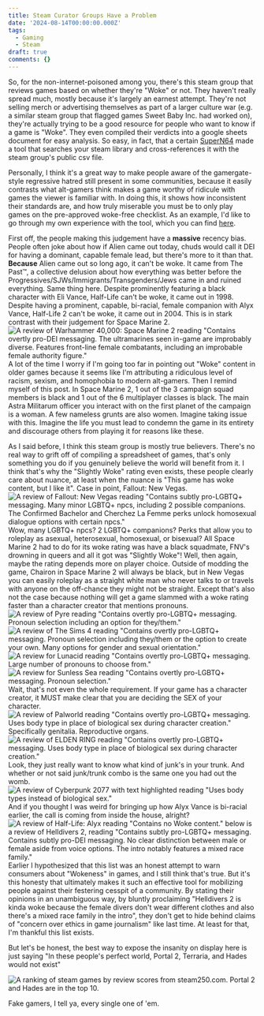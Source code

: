 ```yaml
---
title: Steam Curator Groups Have a Problem
date: '2024-08-14T00:00:00.000Z'
tags:
  - Gaming
  - Steam
draft: true
comments: {}
---
```


So, for the non-internet-poisoned among you, there's this steam group that
reviews games based on whether they're "Woke" or not. They haven't really spread
much, mostly because it's largely an earnest attempt. They're not selling merch
or advertising themselves as part of a larger culture war (e.g. a similar steam
group that flagged games Sweet Baby Inc. had worked on), they're actually trying
to be a good resource for people who want to know if a game is "Woke". They even
compiled their verdicts into a google sheets document for easy analysis. So
easy, in fact, that a certain [SuperN64](https://cirnoslab.me/) made a tool that
searches your steam library and cross-references it with the steam group's
public csv file.


Personally, I think it's a great way to make people aware of the gamergate-style
regressive hatred still present in some communities, because it easily contrasts
what alt-gamers think makes a game worthy of ridicule with games the viewer is
familiar with. In doing this, it shows how inconsistent their standards are, and
how truly miserable you must be to only play games on the pre-approved woke-free
checklist. As an example, I'd like to go through my own experience with the
tool, which you can find [here](https://wokedetector.cirnoslab.me/).

First off, the people making this judgement have a **massive** recency bias.
People often joke about how if Alien came out today, chuds would call it DEI for
having a dominant, capable female lead, but there's more to it than that.
**Because** Alien came out so long ago, it can't be woke. It came from The
Past™, a collective delusion about how everything was better before the
Progressives/SJWs/Immigrants/Transgenders/Jews came in and ruined everything.
Same thing here. Despite prominently featuring a black character with Eli Vance,
Half-Life can't be woke, it came out in 1998. Despite having a prominent,
capable, bi-racial, female companion with Alyx Vance, Half-Life 2 can't be woke,
it came out in 2004. This is in stark contrast with their judgement for Space
Marine 2.
![A review of Warhammer 40,000: Space Marine 2 reading "Contains overtly pro-DEI messaging. The ultramarines seen in-game are improbably diverse. Features front-line female combatants, including an improbable female authority figure."](/uploads/Space_Marine_2.png)
A lot of the time I worry if I'm going too far in pointing out "Woke" content in
older games because it seems like I'm attributing a ridiculous level of racism,
sexism, and homophobia to modern alt-gamers. Then I remind myself of this post.
In Space Marine 2, 1 out of the 3 campaign squad members is black and 1 out of
the 6 multiplayer classes is black. The main Astra Militarum officer you
interact with on the first planet of the campaign is a woman. A few nameless
grunts are also women. Imagine taking issue with this. Imagine the life you must
lead to condemn the game in its entirety and discourage others from playing it
for reasons like these.

As I said before, I think this steam group is mostly true believers. There's no
real way to grift off of compiling a spreadsheet of games, that's only something
you do if you genuinely believe the world will benefit from it. I think that's
why the "Slightly Woke" rating even exists, these people clearly care about
nuance, at least when the nuance is "This game has woke content, but I like it".
Case in point, Fallout: New Vegas.
![A review of Fallout: New Vegas reading "Contains subtly pro-LGBTQ+ messaging. Many minor LGBTQ+ npcs, including 2 possible companions. The Confirmed Bachelor and Cherchez La Femme perks unlock homosexual dialogue options with certain npcs."](/uploads/FNV.png)
Wow, many LGBTQ+ npcs? 2 LGBTQ+ companions? Perks that allow you to roleplay as
asexual, heterosexual, homosexual, or bisexual? All Space Marine 2 had to do for
its woke rating was have a black squadmate, FNV's drowning in queers and all it
got was "Slightly Woke"! Well, then again, maybe the rating depends more on
player choice. Outside of modding the game, Chairon in Space Marine 2 will
always be black, but in New Vegas you can easily roleplay as a straight white
man who never talks to or travels with anyone on the off-chance they might not
be straight. Except that's also not the case because nothing will get a game
slammed with a woke rating faster than a character creator that mentions
pronouns.
![A review of Pyre reading "Contains overtly pro-LGBTQ+ messaging. Pronoun selection including an option for they/them."](/uploads/Pyre.png)
![A review of The Sims 4 reading "Contains overtly pro-LGBTQ+ messaging. Pronoun selection including they/them or the option to create your own. Many options for gender and sexual orientation."](/uploads/Sims4.png)
![A review for Lunacid reading "Contains overtly pro-LGBTQ+ messaging. Large number of pronouns to choose from."](/uploads/Lunacid.png)
![A review for Sunless Sea reading "Contains overtly pro-LGBTQ+ messaging. Pronoun selection."](/uploads/Sunless_Sea.png)
Wait, that's not even the whole requirement. If your game has a character
creator, it MUST make clear that you are deciding the SEX of your character.
![A review of Palworld reading "Contains overtly pro-LGBTQ+ messaging. Uses body type in place of biological sex during character creation."](/uploads/Palworld.png)
Specifically genitalia. Reproductive organs.
![A review of ELDEN RING reading "Contains overtly pro-LGBTQ+ messaging. Uses body type in place of biological sex during character creation."](/uploads/ELDEN_RING.png)
Look, they just really want to know what kind of junk's in your trunk. And
whether or not said junk/trunk combo is the same one you had out the womb.
![A review of Cyberpunk 2077 with text highlighted reading "Uses body types instead of biological sex."](/uploads/Cyberpunk.png)
And if you thought I was weird for bringing up how Alyx Vance is bi-racial
earlier, the call is coming from inside the house, alright?
![A review of Half-Life: Alyx reading "Contains no Woke content." below is a review of Helldivers 2, reading "Contains subtly pro-LGBTQ+ messaging. Contains subtly pro-DEI messaging. No clear distinction between male or female aside from voice options. The intro notably features a mixed race family."](/uploads/Alyx_divers_2.png)
Earlier I hypothesized that this list was an honest attempt to warn consumers
about "Wokeness" in games, and I still think that's true. But it's this honesty
that ultimately makes it such an effective tool for mobilizing people against
their festering cesspit of a community. By stating their opinions in an
unambiguous way, by bluntly proclaiming "Helldivers 2 is kinda woke because the
female divers don't wear different clothes and also there's a mixed race family
in the intro", they don't get to hide behind claims of "concern over ethics in
game journalism" like last time. At least for that, I'm thankful this list
exists.

But let's be honest, the best way to expose the insanity on display here is just
saying "In these people's perfect world, Portal 2, Terraria, and Hades would not
exist"

![A ranking of steam games by review scores from steam250.com. Portal 2 and Hades are in the top 10.](/uploads/250.png)

Fake gamers, I tell ya, every single one of 'em.
